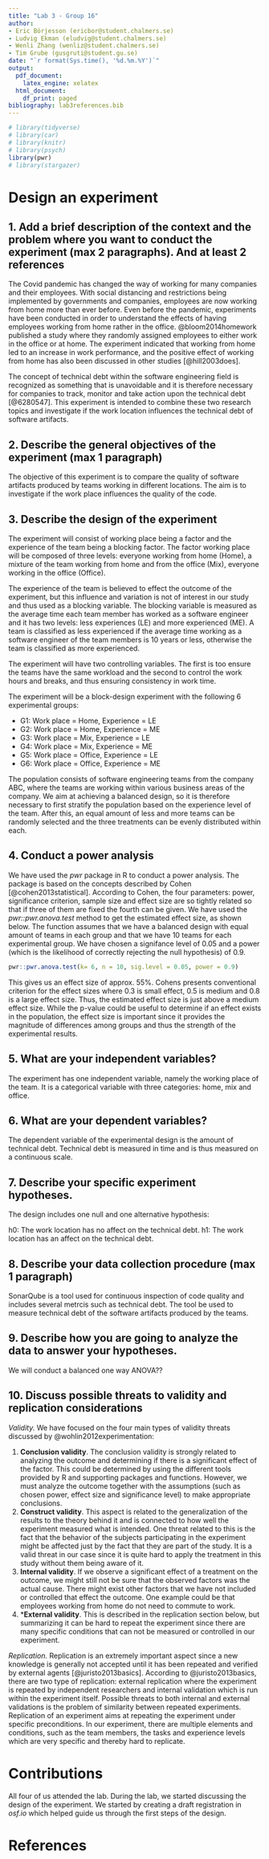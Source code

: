```yaml
---
title: "Lab 3 - Group 16"
author: 
- Eric Börjesson (ericbor@student.chalmers.se)  
- Ludvig Ekman (eludvig@student.chalmers.se)  
- Wenli Zhang (wenliz@student.chalmers.se)
- Tim Grube (gusgruti@student.gu.se)
date: "`r format(Sys.time(), '%d.%m.%Y')`"
output:
  pdf_document:
    latex_engine: xelatex
  html_document:
    df_print: paged
bibliography: lab3references.bib
---
```


```r
# library(tidyverse) 
# library(car) 
# library(knitr)
# library(psych)
library(pwr)
# library(stargazer)
```

# Design an experiment

## 1. Add a brief description of the context and the problem where you want to conduct the experiment (max 2 paragraphs). And at least 2 references
The Covid pandemic has changed the way of working for many companies and their employees. With social distancing and restrictions being implemented by governments and companies, employees are now working from home more than ever before. Even before the pandemic, experiments have been conducted in order to understand the effects of having employees working from home rather in the office. @bloom2014homework published a study where they randomly assigned employees to either work in the office or at home. The experiment indicated that working from home led to an increase in work performance, and the positive effect of working from home has also been discussed in other studies [@hill2003does]. 

The concept of technical debt within the software engineering field is recognized as something that is unavoidable and it is therefore necessary for companies to track, monitor and take action upon the technical debt [@6280547]. This experiment is intended to combine these two research topics and investigate if the work location influences the technical debt of software artifacts.



## 2. Describe the general objectives of the experiment (max 1 paragraph)
The objective of this experiment is to compare the quality of software artifacts produced by teams working in different locations. The aim is to investigate if the work place influences the quality of the code.  

## 3. Describe the design of the experiment
The experiment will consist of working place being a factor and the experience of the team being a blocking factor. The factor working place will be composed of three levels: everyone working from home (Home), a mixture of the team working from home and from the office (Mix), everyone working in the office (Office). 

The experience of the team is believed to effect the outcome of the experiment, but this influence and variation is not of interest in our study and thus used as a blocking variable. The blocking variable is measured as the average time each team member has worked as a software engineer and it has two levels: less experiences (LE) and more experienced (ME). A team is classified as less experienced if the average time working as a software engineer of the team members is 10 years or less, otherwise the team is classified as more experienced. 

The experiment will have two controlling variables. The first is too ensure the teams have the same workload and the second to control the work hours and breaks, and thus ensuring consistency in work time. 

The experiment will be a block-design experiment with the following 6 experimental groups:   

- G1: Work place = Home, Experience = LE
- G2: Work place = Home, Experience = ME
- G3: Work place = Mix, Experience = LE
- G4: Work place = Mix, Experience = ME
- G5: Work place = Office, Experience = LE
- G6: Work place = Office, Experience = ME

The population consists of software engineering teams from the company ABC, where the teams are working within various business areas of the company. We aim at achieving a balanced design, so it is therefore necessary to first stratify the population based on the experience level of the team. After this, an equal amount of less and more teams can be randomly selected and the three treatments can be evenly distributed within each.


## 4. Conduct a power analysis
We have used the *pwr* package in R to conduct a power analysis. The package is based on the concepts described by Cohen [@cohen2013statistical]. According to Cohen, the four parameters: power, significance criterion, sample size and effect size are so tightly related so that if three of them are fixed the fourth can be given. We have used the *pwr::pwr.anova.test* method to get the estimated effect size, as shown below. The function assumes that we have a balanced design with equal amount of teams in each group and that we have 10 teams for each experimental group. We have chosen a signifance level of 0.05 and a power (which is the likelihood of correctly rejecting the null hypothesis) of 0.9. 

```r
pwr::pwr.anova.test(k= 6, n = 10, sig.level = 0.05, power = 0.9)
```
This gives us an effect size of approx. 55%. Cohens presents conventional criterion for the effect sizes where 0.3 is small effect, 0.5 is medium and 0.8 is a large effect size. Thus, the estimated effect size is just above a medium effect size. While the p-value could be useful to determine if an effect exists in the population, the effect size is important since it provides the magnitude of differences among groups and thus the strength of the experimental results.


## 5. What are your independent variables?
The experiment has one independent variable, namely the working place of the team. It is a categorical variable with three categories: home, mix and office. 

## 6. What are your dependent variables?
The dependent variable of the experimental design is the amount of technical debt. Technical debt is measured in time and is thus measured on a continuous scale.

## 7. Describe your specific experiment hypotheses.
The design includes one null and one alternative hypothesis:

h0: The work location has no affect on the technical debt. 
h1: The work location has an affect on the technical debt.

## 8. Describe your data collection procedure (max 1 paragraph)
SonarQube is a tool used for continuous inspection of code quality and includes several metrcis such as technical debt. The tool be used to measure technical debt of the software artifacts produced by the teams.

## 9. Describe how you are going to analyze the data to answer your hypotheses. 
We will conduct a balanced one way ANOVA??

## 10. Discuss possible threats to validity and replication considerations

*Validity.*
We have focused on the four main types of validity threats discussed by @wohlin2012experimentation:   

1. **Conclusion validity**. The conclusion validity is strongly related to analyzing the outcome and determining if there is a significant effect of the factor. This could be determined by using the different tools provided by R and supporting packages and functions. However, we must analyze the outcome together with the assumptions (such as chosen power, effect size and significance level) to make appropriate conclusions. 
2. **Construct validity**. This aspect is related to the generalization of the results to the theory behind it and is connected to how well the experiment measured what is intended. One threat related to this is the fact that the behavior of the subjects participating in the experiment might be affected just by the fact that they are part of the study. It is a valid threat in our case since it is quite hard to apply the treatment in this study without them being aware of it. 
3. **Internal validity**. If we observe a significant effect of a treatment on the outcome, we might still not be sure that the observed factors was the actual cause. There might exist other factors that we have not included or controlled that effect the outcome. One example could be that employees working from home do not need to commute to work. 
4. ***External validity**. This is described in the replication section below, but summarizing it can be hard to repeat the experiment since there are many specific conditions that can not be measured or controlled in our experiment. 

*Replication.*
Replication is an extremely important aspect since a new knowledge is generally not accepted until it has been repeated and verified by external agents [@juristo2013basics]. According to @juristo2013basics, there are two type of replication: external replication where the experiment is repeated by independent researchers and internal validation which is run within the experiment itself. Possible threats to both internal and external validations is the problem of similarity between repeated experiments. Replication of an experiment aims at repeating the experiment under specific preconditions. In our experiment, there are multiple elements and conditions, such as the team members, the tasks and experience levels which are very specific and thereby hard to replicate.   

# Contributions

All four of us attended the lab. During the lab, we started discussing the design of the experiment. We started by creating a draft registration in *osf.io* which helped guide us through the first steps of the design.

# References